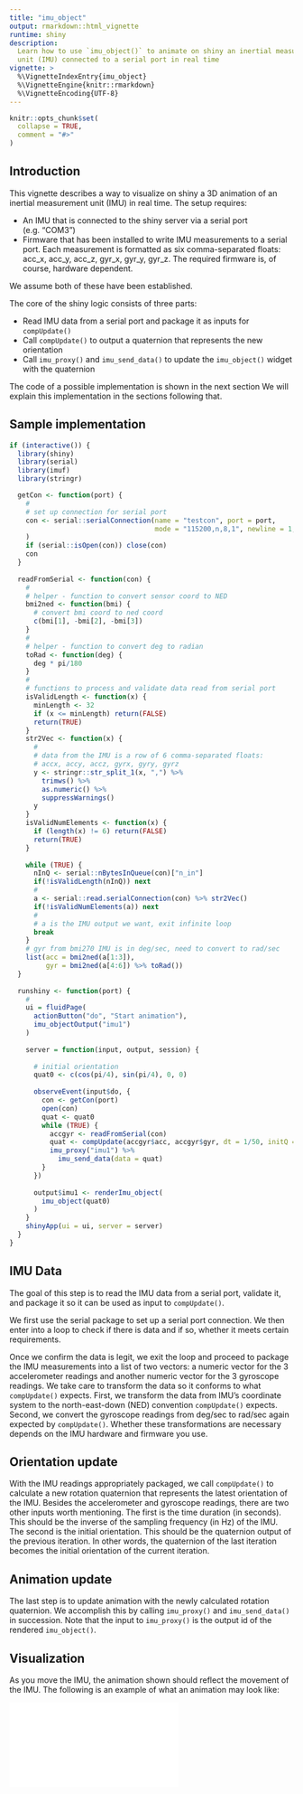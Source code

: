 ```yaml
---
title: "imu_object"
output: rmarkdown::html_vignette
runtime: shiny
description:
  Learn how to use `imu_object()` to animate on shiny an inertial measurement 
  unit (IMU) connected to a serial port in real time 
vignette: >
  %\VignetteIndexEntry{imu_object}
  %\VignetteEngine{knitr::rmarkdown}
  %\VignetteEncoding{UTF-8}
---
```


```r
knitr::opts_chunk$set(
  collapse = TRUE,
  comment = "#>"
)
```

## Introduction

This vignette describes a way to visualize on shiny a 3D animation of an inertial measurement unit (IMU) in real time. The setup requires:

-   An IMU that is connected to the shiny server via a serial port (e.g. "COM3")
-   Firmware that has been installed to write IMU measurements to a serial port. Each measurement is formatted as six comma-separated floats: acc_x, acc_y, acc_z, gyr_x, gyr_y, gyr_z. The required firmware is, of course, hardware dependent.

We assume both of these have been established.

The core of the shiny logic consists of three parts:

-   Read IMU data from a serial port and package it as inputs for `compUpdate()`
-   Call `compUpdate()` to output a quaternion that represents the new orientation
-   Call `imu_proxy()` and `imu_send_data()` to update the `imu_object()` widget with the quaternion

The code of a possible implementation is shown in the next section We will explain this implementation in the sections following that.

## Sample implementation

```r
if (interactive()) {
  library(shiny)
  library(serial)
  library(imuf)
  library(stringr)

  getCon <- function(port) {
    #
    # set up connection for serial port
    con <- serial::serialConnection(name = "testcon", port = port,
                                    mode = "115200,n,8,1", newline = 1, translation = "crlf"
    )
    if (serial::isOpen(con)) close(con)
    con
  }
  
  readFromSerial <- function(con) {
    #
    # helper - function to convert sensor coord to NED
    bmi2ned <- function(bmi) {
      # convert bmi coord to ned coord
      c(bmi[1], -bmi[2], -bmi[3])
    }
    #
    # helper - function to convert deg to radian
    toRad <- function(deg) {
      deg * pi/180
    }
    #
    # functions to process and validate data read from serial port
    isValidLength <- function(x) {
      minLength <- 32
      if (x <= minLength) return(FALSE)
      return(TRUE)
    }
    str2Vec <- function(x) {
      #
      # data from the IMU is a row of 6 comma-separated floats:
      # accx, accy, accz, gyrx, gyry, gyrz
      y <- stringr::str_split_1(x, ",") %>%
        trimws() %>%
        as.numeric() %>%
        suppressWarnings()
      y
    }
    isValidNumElements <- function(x) {
      if (length(x) != 6) return(FALSE)
      return(TRUE)
    }
  
    while (TRUE) {
      nInQ <- serial::nBytesInQueue(con)["n_in"]
      if(!isValidLength(nInQ)) next
      #
      a <- serial::read.serialConnection(con) %>% str2Vec()
      if(!isValidNumElements(a)) next
      #
      # a is the IMU output we want, exit infinite loop
      break
    }
    # gyr from bmi270 IMU is in deg/sec, need to convert to rad/sec
    list(acc = bmi2ned(a[1:3]),
         gyr = bmi2ned(a[4:6]) %>% toRad())
  }
  
  runshiny <- function(port) {
    #
    ui = fluidPage(
      actionButton("do", "Start animation"),
      imu_objectOutput("imu1")
    )
  
    server = function(input, output, session) {
  
      # initial orientation
      quat0 <- c(cos(pi/4), sin(pi/4), 0, 0)
  
      observeEvent(input$do, {
        con <- getCon(port)
        open(con)
        quat <- quat0
        while (TRUE) {
          accgyr <- readFromSerial(con)
          quat <- compUpdate(accgyr$acc, accgyr$gyr, dt = 1/50, initQ = quat, gain = 0.1)
          imu_proxy("imu1") %>%
            imu_send_data(data = quat)
        }
      })
  
      output$imu1 <- renderImu_object(
        imu_object(quat0)
      )
    }
    shinyApp(ui = ui, server = server)
  }
}
```

## IMU Data

The goal of this step is to read the IMU data from a serial port, validate it, and package it so it can be used as input to `compUpdate()`.

We first use the serial package to set up a serial port connection. We then enter into a loop to check if there is data and if so, whether it meets certain requirements.

Once we confirm the data is legit, we exit the loop and proceed to package the IMU measurements into a list of two vectors: a numeric vector for the 3 accelerometer readings and another numeric vector for the 3 gyroscope readings. We take care to transform the data so it conforms to what `compUpdate()` expects. First, we transform the data from IMU's coordinate system to the north-east-down (NED) convention `compUpdate()` expects. Second, we convert the gyroscope readings from deg/sec to rad/sec again expected by `compUpdate()`. Whether these transformations are necessary depends on the IMU hardware and firmware you use.

## Orientation update

With the IMU readings appropriately packaged, we call `compUpdate()` to calculate a new rotation quaternion that represents the latest orientation of the IMU. Besides the accelerometer and gyroscope readings, there are two other inputs worth mentioning. The first is the time duration (in seconds). This should be the inverse of the sampling frequency (in Hz) of the IMU. The second is the initial orientation. This should be the quaternion output of the previous iteration. In other words, the quaternion of the last iteration becomes the initial orientation of the current iteration.

## Animation update

The last step is to update animation with the newly calculated rotation quaternion. We accomplish this by calling `imu_proxy()` and `imu_send_data()` in succession. Note that the input to `imu_proxy()` is the output id of the rendered `imu_object()`.

## Visualization

As you move the IMU, the animation shown should reflect the movement of the IMU. The following is an example of what an animation may look like:

<iframe auto_size: true src="imu_object_mov.mp4" align="middle" frameborder="0" allowfullscreen></iframe>

